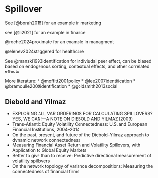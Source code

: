 # Spillover

See [@borah2016] for an example in marketing



see [@li2021] for an example in finance

@roche2024proximate for an example in managment 

@elenev2024staggered for healthcare



See @manski1993identification for indiviudal peer effect, can be biased based on endogenous sorting, contextual effects, and other correlated effects

More literature: 
* @moffitt2001policy
* @lee2007identification
* @bramoulle2009identification
* @goldsmith2013social

## Diebold and Yilmaz

* EXPLORING ALL VAR ORDERINGS FOR CALCULATING SPILLOVERS? YES, WE CAN!—A NOTE ON DIEBOLD AND YILMAZ (2009)
* Trans-Atlantic Equity Volatility Connectedness: U.S. and European Financial Institutions, 2004–2014
* On the past, present, and future of the Diebold–Yilmaz approach to dynamic network connectedness
* Measuring Financial Asset Return and Volatility Spillovers, with Application to Global Equity Markets
* Better to give than to receive: Predictive directional measurement of volatility spillovers
* On the network topology of variance decompositions: Measuring the connectedness of financial firms
